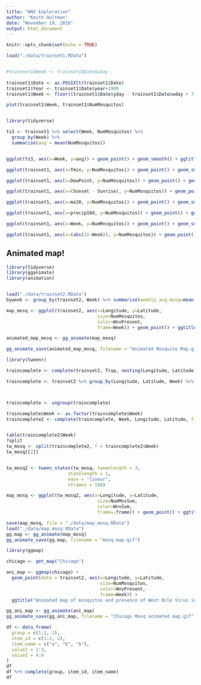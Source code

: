 ```yaml
---
title: "WNV Exploration"
author: "Keith Hultman"
date: "November 19, 2016"
output: html_document
---
```


```r
knitr::opts_chunk$set(echo = TRUE)
```

```r
load("./data/trainset1.RData")


#trainset1$Week <- trainset1$Date$yday -
  
trainset1$Date <- as.POSIXlt(trainset1$Date)
trainset1$Year <- trainset1$Date$year+1900
trainset1$Week <- floor((trainset1$Date$yday - trainset1$Date$wday + 7) /7)

plot(trainset1$Week, trainset1$NumMosquitos)


library(tidyverse)

ts3 <- trainset1 %>% select(Week, NumMosquitos) %>%
  group_by(Week) %>%
  summarise(avg = mean(NumMosquitos)) 


ggplot(ts3, aes(x=Week, y=avg)) + geom_point() + geom_smooth() + ggtitle("Number of Mosquitos per week") + ylab("Average number of mosquitos per trap")

ggplot(trainset1, aes(x=Tmin, y=NumMosquitos)) + geom_point() + geom_smooth(method = lm)

ggplot(trainset1, aes(x=DewPoint, y=NumMosquitos)) + geom_point() + geom_smooth(method = lm)

ggplot(trainset1, aes(x=(Sunset - Sunrise), y=NumMosquitos)) + geom_point() + geom_smooth(method = lm)

ggplot(trainset1, aes(x=ma10, y=NumMosquitos)) + geom_point() + geom_smooth(method = lm)

ggplot(trainset1, aes(x=precip10d, y=NumMosquitos)) + geom_point() + geom_smooth(method = lm)

ggplot(trainset1, aes(x=Week, y=NumMosquitos)) + geom_point() + geom_smooth()

ggplot(trainset1, aes(x=(abs(32-Week)), y=NumMosquitos)) + geom_point() + geom_smooth(method = lm)

```


## Animated map!

```r
library(tidyverse)
library(gganimate)
library(animation)


load("./data/trainset2.RData")
byweek <- group_by(trainset2, Week) %>% summarize(weekly_avg_mosq=mean(NumMosquitos))

map_mosq <- ggplot(trainset2, aes(x=Longitude, y=Latitude, 
                                  size=NumMosquitos, 
                                  color=WnvPresent,
                                  frame=Week)) + geom_point() + ggtitle("Animated map of mosquitos and presence of West Nile Virus in Chicago")

animated_map_mosq <- gg_animate(map_mosq)

gg_animate_save(animated_map_mosq, filename = "Animated Mosquito Map.gif")
```

```r
library(tweenr)

traincomplete <- complete(trainset2, Trap, nesting(Longitude, Latitude), Week)

traincomplete <- trainset2 %>% group_by(Longitude, Latitude, Week) %>% summarise(NumMosSum = sum(NumMosquitos), WnvSum = any(WnvPresent))



traincomplete <- ungroup(traincomplete)

traincomplete$Week <- as.factor(traincomplete$Week)
traincomplete2 <- complete(traincomplete, Week, Longitude, Latitude, fill = list(NumMosSum = 0, WnvSum = FALSE))


table(traincomplete2$Week)
?split
tw_mosq <- split(traincomplete2, f = traincomplete2$Week)
tw_mosq[[2]]


tw_mosq2 <- tween_states(tw_mosq, tweenlength = 3, 
                       statelength = 1, 
                       ease = "linear",
                       nframes = 100)

map_mosq <- ggplot(tw_mosq2, aes(x=Longitude, y=Latitude, 
                                  size=NumMosSum, 
                                  color=WnvSum,
                                  frame=.frame)) + geom_point() + ggtitle("Animated map of mosquitos and presence of West Nile Virus in Chicago")

save(map_mosq, file = "./data/map_mosq.RData")
load("./data/map_mosq.RData")
gg.map <- gg_animate(map_mosq)
gg_animate_save(gg.map, filename = "mosq.map.gif")
```

```r
library(ggmap)

chicago <- get_map("Chicago")

ani_map <- ggmap(chicago) + 
  geom_point(data = trainset2, aes(x=Longitude, y=Latitude, 
                                   size=NumMosquitos, 
                                   color=WnvPresent,
                                   frame=Week)) + 
  ggtitle("Animated map of mosquitos and presence of West Nile Virus in Chicago")

gg_ani_map <- gg_animate(ani_map)
gg_animate_save(gg_ani_map, filename = "Chicago Mosq animated map.gif")
```





```r
df <- data_frame(
  group = c(1:2, 1),
  item_id = c(1:2, 2),
  item_name = c("a", "b", "b"),
  value1 = 1:3,
  value2 = 4:6
)
df
df %>% complete(group, item_id, item_name)
df
```









